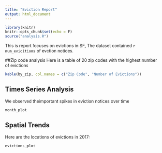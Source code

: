 ```yaml
---
title: "Eviction Report"
output: html_document
---
```


```r
library(knitr)
knitr::opts_chunk$set(echo = F)
source("analysis.R")
```

This is report focuses on evictions in SF, The dataset contained `r num_evicitions` of evction notices.

##Zip code analysis
Here is a table of 20 zip codes with the highest number of evictions
```r
kable(by_zip, col.names = c("Zip Code", "Number of Evictions"))
```

## Times Series Analysis
We observed theimportant spikes in eviction notices over time

```r
month_plot
```

## Spatial Trends
Here are the locations of evictions in 2017:

```r
evictions_plot
```
